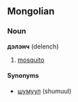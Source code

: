 ==Mongolian==
===Noun===
'''дэлэнч''' (delench)

# [[mosquito]]

====Synonyms====
*[[шумуул]] (shumuul)